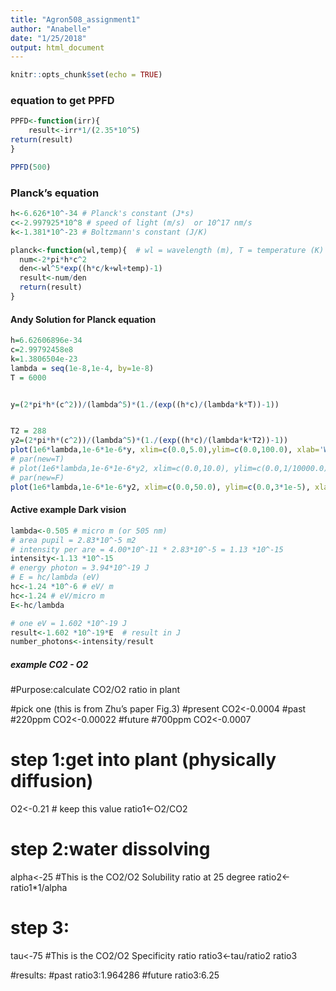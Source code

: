 ```yaml
---
title: "Agron508_assignment1"
author: "Anabelle"
date: "1/25/2018"
output: html_document
---
```


```r
knitr::opts_chunk$set(echo = TRUE)
```


### equation to get PPFD


```r
PPFD<-function(irr){
    result<-irr*1/(2.35*10^5)
return(result)
}

PPFD(500)
```

### Planck's equation 


```r
h<-6.626*10^-34 # Planck's constant (J*s)
c<-2.997925*10^8 # speed of light (m/s)  or 10^17 nm/s
k<-1.381*10^-23 # Boltzmann's constant (J/K)

planck<-function(wl,temp){  # wl = wavelength (m), T = temperature (K)
  num<-2*pi*h*c^2
  den<-wl^5*exp((h*c/k+wl+temp)-1)
  result<-num/den
  return(result)
}
```

#### Andy Solution for Planck equation

```r
h=6.62606896e-34
c=2.99792458e8
k=1.3806504e-23 
lambda = seq(1e-8,1e-4, by=1e-8)
T = 6000


y=(2*pi*h*(c^2))/(lambda^5)*(1./(exp((h*c)/(lambda*k*T))-1))


T2 = 288
y2=(2*pi*h*(c^2))/(lambda^5)*(1./(exp((h*c)/(lambda*k*T2))-1))
plot(1e6*lambda,1e-6*1e-6*y, xlim=c(0.0,5.0),ylim=c(0.0,100.0), xlab='Wavelength (um)', ylab='spectral emittance (MW/m2/um)')
# par(new=T)
# plot(1e6*lambda,1e-6*1e-6*y2, xlim=c(0.0,10.0), ylim=c(0.0,1/10000.0), xlab='', ylab='', axes=F)
# par(new=F)
plot(1e6*lambda,1e-6*1e-6*y2, xlim=c(0.0,50.0), ylim=c(0.0,3*1e-5), xlab='Wavelength (um)', ylab='spectral emittance (MW/m2/um)')
```


#### Active example Dark vision 

```r
lambda<-0.505 # micro m (or 505 nm)
# area pupil = 2.83*10^-5 m2
# intensity per are = 4.00*10^-11 * 2.83*10^-5 = 1.13 *10^-15
intensity<-1.13 *10^-15
# energy photon = 3.94*10^-19 J
# E = hc/lambda (eV)
hc<-1.24 *10^-6 # eV/ m
hc<-1.24 # eV/micro m
E<-hc/lambda 

# one eV = 1.602 *10^-19 J 
result<-1.602 *10^-19*E  # result in J
number_photons<-intensity/result
```



##### example CO2 - O2
#Purpose:calculate CO2/O2 ratio in plant

#pick one (this is from Zhu's paper Fig.3)
  #present
  CO2<-0.0004 
  #past  #220ppm
  CO2<-0.00022
  #future   #700ppm
  CO2<-0.0007

# step 1:get into plant (physically diffusion)
O2<-0.21  # keep this value
ratio1<-O2/CO2

# step 2:water dissolving
alpha<-25  #This is the CO2/O2 Solubility ratio at 25 degree
ratio2<-ratio1*1/alpha  

# step 3:
tau<-75  #This is the CO2/O2 Specificity ratio 
ratio3<-tau/ratio2
ratio3

#results:
#past     ratio3:1.964286
#future    ratio3:6.25





